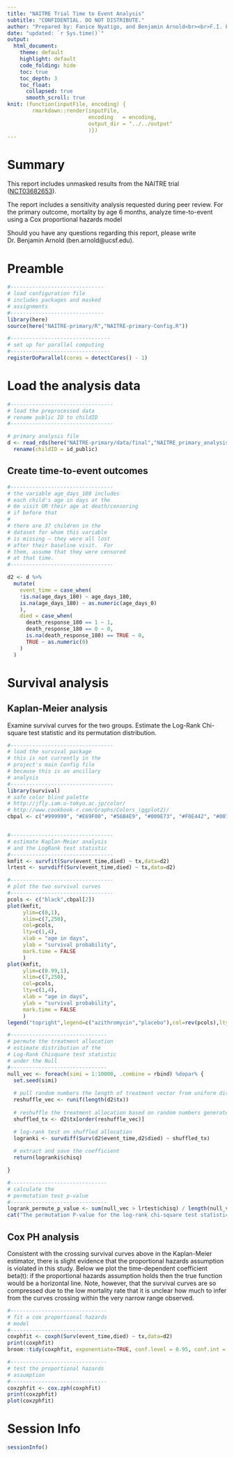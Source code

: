 ```yaml
---
title: "NAITRE Trial Time to Event Analysis"
subtitle: "CONFIDENTIAL. DO NOT DISTRIBUTE."
author: "Prepared by: Fanice Nyatigo, and Benjamin Arnold<br><br>F.I. Proctor Foundation, University of California, San Francisco"
date: "updated: `r Sys.time()`"
output: 
  html_document:
    theme: default
    highlight: default
    code_folding: hide
    toc: true
    toc_depth: 3
    toc_float:
      collapsed: true
      smooth_scroll: true
knit: (function(inputFile, encoding) {
        rmarkdown::render(inputFile, 
                          encoding   = encoding, 
                          output_dir = "../../output"
                          )})
---
```




# Summary

This report includes unmasked results from the NAITRE trial ([NCT03682653](https://clinicaltrials.gov/ct2/show/NCT03682653)). 

The report includes a sensitivity analysis requested during peer review. For the primary outcome, mortality by age 6 months, analyze time-to-event using a Cox proportional hazards model

Should you have any questions regarding this report, please write Dr. Benjamin Arnold (ben.arnold@ucsf.edu).

# Preamble
```r
#------------------------------
# load configuration file
# includes packages and masked
# assignments
#------------------------------
library(here)
source(here("NAITRE-primary/R","NAITRE-primary-Config.R"))

#--------------------------------
# set up for parallel computing
#--------------------------------
registerDoParallel(cores = detectCores() - 1)

```

# Load the analysis data

```r
#---------------------------------
# load the preprocessed data
# rename public ID to childID
#---------------------------------

# primary analysis file
d <- read_rds(here("NAITRE-primary/data/final","NAITRE_primary_analysis_public.rds")) %>% 
  rename(childID = id_public)

```

## Create time-to-event outcomes

```r

#---------------------------------
# the variable age_days_180 includes
# each child's age in days at the 
# 6m visit OR their age at death/censoring
# if before that
#
# there are 37 children in the
# dataset for whom this variable
# is missing — they were all lost
# after their baseline visit.  For
# them, assume that they were censored
# at that time.
#---------------------------------

d2 <- d %>%
  mutate(
    event_time = case_when(
    !is.na(age_days_180) ~ age_days_180,
    is.na(age_days_180) ~ as.numeric(age_days_0)
    ),
    died = case_when(
      death_response_180 == 1 ~ 1,
      death_response_180 == 0 ~ 0,
      is.na(death_response_180) == TRUE ~ 0,
      TRUE ~ as.numeric(0)
    )
  )

```



# Survival analysis

## Kaplan-Meier analysis

Examine survival curves for the two groups.  Estimate the Log-Rank Chi-square test statistic and its permutation distribution.

```r
#---------------------------------
# load the survival package
# this is not currently in the 
# project's main Config file 
# because this is an ancillary
# analysis
#---------------------------------
library(survival)
# safe color blind palette
# http://jfly.iam.u-tokyo.ac.jp/color/
# http://www.cookbook-r.com/Graphs/Colors_(ggplot2)/
cbpal <- c("#999999", "#E69F00", "#56B4E9", "#009E73", "#F0E442", "#0072B2", "#D55E00", "#CC79A7")


#---------------------------------
# estimate Kaplan-Meier analysis
# and the LogRank test statistic
#---------------------------------
kmfit <- survfit(Surv(event_time,died) ~ tx,data=d2)
lrtest <- survdiff(Surv(event_time,died) ~ tx,data=d2)

#---------------------------------
# plot the two survival curves
#---------------------------------
pcols <- c("black",cbpal[2])
plot(kmfit,
     ylim=c(0,1),
     xlim=c(7,250),
     col=pcols,
     lty=c(1,4),
     xlab = "age in days",
     ylab = "survival probability",
     mark.time = FALSE
     )
plot(kmfit,
     ylim=c(0.99,1),
     xlim=c(7,250),
     col=pcols,
     lty=c(1,4),
     xlab = "age in days",
     ylab = "survival probability",
     mark.time = FALSE
     )
legend("topright",legend=c("azithromycin","placebo"),col=rev(pcols),lty=c(4,1),bty="n")
```

```r
#-------------------------------
# permute the treatment allocation 
# estimate distribution of the 
# Log-Rank Chisquare test statistic 
# under the Null
#-------------------------------
null_vec <- foreach(simi = 1:10000, .combine = rbind) %dopar% {
  set.seed(simi)
  
  # pull random numbers the length of treatment vector from uniform distribution 0-1
  reshuffle_vec <- runif(length(d2$tx))
  
  # reshuffle the treatment allocation based on random numbers generated
  shuffled_tx <- d2$tx[order(reshuffle_vec)]

  # log-rank test on shuffled allocation
  logranki <- survdiff(Surv(d2$event_time,d2$died) ~ shuffled_tx)
  
  # extract and save the coefficient
  return(logranki$chisq)

}

#-------------------------------
# calculate the 
# permutation test p-value
#-------------------------------
logrank_permute_p_value <- sum(null_vec > lrtest$chisq) / length(null_vec)
cat("The permutation P-value for the log-rank chi-square test statistic is:", sprintf("%1.3f",logrank_permute_p_value))
```

## Cox PH analysis

Consistent with the crossing survival curves above in the Kaplan-Meier estimator, there is slight evidence that the proportional hazards assumption is violated in this study.  Below we plot the time-dependent coefficient beta(t): if the proportional hazards assumption holds then the true function would be a horizontal line.  Note, however, that the survival curves are so compressed due to the low mortality rate that it is unclear how much to infer from the curves crossing within the very narrow range observed.

```r
#-------------------------------
# fit a cox proportional hazards
# model
#-------------------------------
coxphfit <- coxph(Surv(event_time,died) ~ tx,data=d2)
print(coxphfit)
broom::tidy(coxphfit, exponentiate=TRUE, conf.level = 0.95, conf.int = TRUE)

#-------------------------------
# test the proportional hazards
# assumption
#-------------------------------
coxzphfit <- cox.zph(coxphfit)
print(coxzphfit)
plot(coxzphfit)
```


# Session Info
```r
sessionInfo()
```

